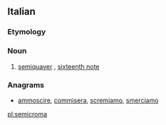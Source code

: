 ==Italian==

===Etymology===
{{prefix|semi|croma|lang=it}}

===Noun===
{{it-noun|f|semicrome}}

# {{context|music|lang=it}} [[semiquaver]] {{qualifier|British}}, [[sixteenth note]] {{qualifier|US}}

===Anagrams===
* [[ammoscire#Italian|ammoscire]], [[commisera#Italian|commisera]], [[scremiamo#Italian|scremiamo]], [[smerciamo#Italian|smerciamo]]

[[pl:semicroma]]
